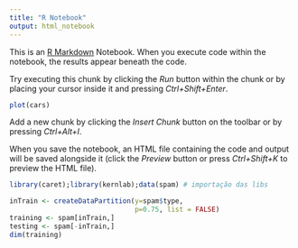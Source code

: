 ```yaml
---
title: "R Notebook"
output: html_notebook
---
```


This is an [R Markdown](http://rmarkdown.rstudio.com) Notebook. When you execute code within the notebook, the results appear beneath the code. 

Try executing this chunk by clicking the *Run* button within the chunk or by placing your cursor inside it and pressing *Ctrl+Shift+Enter*. 

```r
plot(cars)
```

Add a new chunk by clicking the *Insert Chunk* button on the toolbar or by pressing *Ctrl+Alt+I*.

When you save the notebook, an HTML file containing the code and output will be saved alongside it (click the *Preview* button or press *Ctrl+Shift+K* to preview the HTML file).
```r
library(caret);library(kernlab);data(spam) # importação das libs
```

```r
inTrain <- createDataPartition(y=spam$type,
                               p=0.75, list = FALSE)
training <- spam[inTrain,]
testing <- spam[-inTrain,]
dim(training)
```

